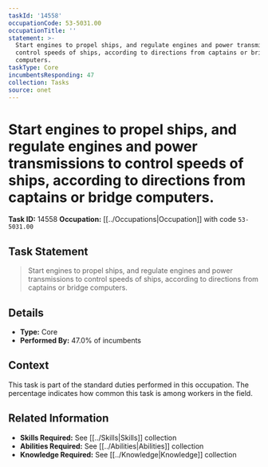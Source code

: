 ```yaml
---
taskId: '14558'
occupationCode: 53-5031.00
occupationTitle: ''
statement: >-
  Start engines to propel ships, and regulate engines and power transmissions to
  control speeds of ships, according to directions from captains or bridge
  computers.
taskType: Core
incumbentsResponding: 47
collection: Tasks
source: onet
---
```

# Start engines to propel ships, and regulate engines and power transmissions to control speeds of ships, according to directions from captains or bridge computers.

**Task ID:** 14558
**Occupation:** [[../Occupations|Occupation]] with code `53-5031.00`

## Task Statement

> Start engines to propel ships, and regulate engines and power transmissions to control speeds of ships, according to directions from captains or bridge computers.

## Details

- **Type:** Core
- **Performed By:** 47.0% of incumbents

## Context

This task is part of the standard duties performed in this occupation. The percentage indicates how common this task is among workers in the field.

## Related Information

- **Skills Required:** See [[../Skills|Skills]] collection
- **Abilities Required:** See [[../Abilities|Abilities]] collection
- **Knowledge Required:** See [[../Knowledge|Knowledge]] collection
